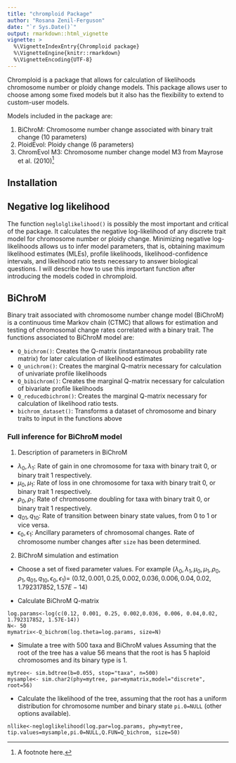 ```yaml
---
title: "chromploid Package"
author: "Rosana Zenil-Ferguson"
date: "`r Sys.Date()`"
output: rmarkdown::html_vignette
vignette: >
  %\VignetteIndexEntry{Chromploid package}
  %\VignetteEngine{knitr::rmarkdown}
  %\VignetteEncoding{UTF-8}
---
```


Chromploid is a package that allows for calculation of likelihoods  chromosome number or ploidy change models. This package allows user to choose among some fixed models but it also has the flexibility to extend to custom-user models.

Models included in the package are:

1. BiChroM: Chromosome number change associated with binary trait change (10 parameters)
2. PloidEvol: Ploidy change (6 parameters)
3. ChromEvol M3: Chromosome number change model M3 from Mayrose et al. (2010)^[A footnote here.]

## Installation

## Negative log likelihood

The function ```neglolglikelihood()``` is possibly the most important and critical of the package. It calculates the negative log-likelihood of any discrete trait model for chromosome number or ploidy change. Minimizing negative log-likelihoods allows us to infer model parameters, that is, obtaining maximum likelihood estimates (MLEs), profile likelihoods, likelihood-confidence intervals, and likelihood ratio tests necessary to answer biological questions. I will describe how to use this important function  after introducing the models coded in chromploid. 

## BiChroM

Binary trait associated with chromosome number change model (BiChroM) is a continuous time Markov chain (CTMC) that allows for estimation and testing of chromosomal change rates correlated with a binary trait. The functions associated to BiChroM  model are:

* ```Q_bichrom()```: Creates the Q-matrix (instantaneous probability rate matrix) for later calculation of likelihood estimates
* ```Q_unichrom()```: Creates the marginal Q-matrix necessary for calculation of univariate profile likelihoods
* ```Q_bibichrom()```: Creates the marginal Q-matrix necessary for calculation of bivariate profile likelihoods
* ```Q_reducedbichrom()```: Creates the marginal Q-matrix necessary for calculation of likelihood ratio tests.
* ```bichrom_dataset()```: Transforms a dataset of chromosome and binary traits to input in the functions above

### Full inference for BiChroM model

1. Description of parameters in BiChroM

  * $\lambda_0, \lambda_1$: Rate of gain in one chromosome for taxa with binary trait 0, or binary trait 1 respectively.
  * $\mu_0, \mu_1$: Rate of loss in one chromosome for taxa with binary trait 0, or binary trait 1 respectively.
  * $\rho_0, \rho_1$: Rate of chromosome doubling for taxa with binary trait 0, or binary trait 1 respectively.
  * $q_{01},q_{10}$: Rate of transition between binary state values, from 0 to 1 or vice versa.
  * $\epsilon_0, \epsilon_1$: Ancillary parameters  of chromosomal changes. Rate of chromosome number changes after ```size``` has been determined.
  
2. BiChroM simulation and estimation
  * Choose a set of fixed parameter values. For example $(\lambda_0,\lambda_1, \mu_0,\mu_1,\rho_0,\rho_1,q_{01},q_{10},\epsilon_0,\epsilon_1)=$
  $(0.12, 0.001, 0.25, 0.002,0.036, 0.006, 0.04,0.02, 1.792317852, 1.57E-14)$
  
  * Calculate BiChroM Q-matrix
  
  ```
  log.params<-log(c(0.12, 0.001, 0.25, 0.002,0.036, 0.006, 0.04,0.02, 1.792317852, 1.57E-14))
  N<- 50
  mymatrix<-Q_bichrom(log.theta=log.params, size=N)
  ```
  
  * Simulate a tree with 500 taxa and BiChroM values 
  Assuming that the root of the tree has a value 56 means that the root is has 5 haploid chromosomes and its binary type is 1. 
  
  ```
  mytree<- sim.bdtree(b=0.055, stop="taxa", n=500)
  mysample<- sim.char2(phy=mytree, par=mymatrix,model="discrete", root=56)
  ```
  
  * Calculate the likelihood of the tree, assuming that the root has a uniform distribution for chromosome number and binary state ```pi.0=NULL``` (other options available).
  
  ```
  nllike<-negloglikelihood(log.par=log.params, phy=mytree, tip.values=mysample,pi.0=NULL,Q.FUN=Q_bichrom, size=50)
```
  
  